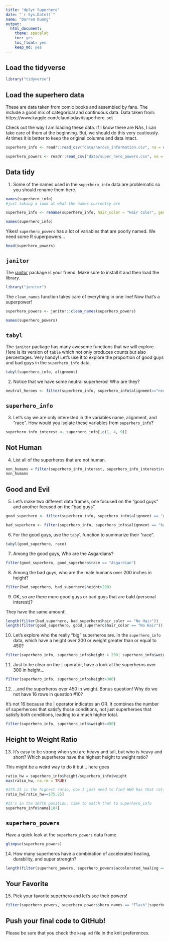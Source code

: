 ```yaml
---
title: "dplyr Superhero"
date: "`r Sys.Date()`"
name: "Darren Duong"
output:
  html_document: 
    theme: spacelab
    toc: yes
    toc_float: yes
    keep_md: yes
---
```


## Load the tidyverse
```r
library("tidyverse")
```

## Load the superhero data
These are data taken from comic books and assembled by fans. The include a good mix of categorical and continuous data.  Data taken from: https://www.kaggle.com/claudiodavi/superhero-set  

Check out the way I am loading these data. If I know there are NAs, I can take care of them at the beginning. But, we should do this very cautiously. At times it is better to keep the original columns and data intact.  
```r
superhero_info <- readr::read_csv("data/heroes_information.csv", na = c("", "-99", "-"))
```

```r
superhero_powers <- readr::read_csv("data/super_hero_powers.csv", na = c("", "-99", "-"))
```

## Data tidy
1. Some of the names used in the `superhero_info` data are problematic so you should rename them here.  
```r
names(superhero_info)
#just taking a look at what the names currently are
```

```r
superhero_info <- rename(superhero_info, hair_color = "Hair color", gender = "Gender", height="Height", alignment="Alignment", weight ="Weight", publisher="Publisher",race="Race",skin_color="Skin color")


```
```r
names(superhero_info)
```

Yikes! `superhero_powers` has a lot of variables that are poorly named. We need some R superpowers...
```r
head(superhero_powers)
```

## `janitor`
The [janitor](https://garthtarr.github.io/meatR/janitor.html) package is your friend. Make sure to install it and then load the library.  
```r
library("janitor")
```

The `clean_names` function takes care of everything in one line! Now that's a superpower!
```r
superhero_powers <- janitor::clean_names(superhero_powers)
```

```r
names(superhero_powers)
```

## `tabyl`
The `janitor` package has many awesome functions that we will explore. Here is its version of `table` which not only produces counts but also percentages. Very handy! Let's use it to explore the proportion of good guys and bad guys in the `superhero_info` data.  

```r
tabyl(superhero_info, alignment)
```

2. Notice that we have some neutral superheros! Who are they?
```r
neutral_heroes <- filter(superhero_info, superhero_info$alignment=="neutral")
```

## `superhero_info`
3. Let's say we are only interested in the variables name, alignment, and "race". How would you isolate these variables from `superhero_info`?


```r
superhero_info_interest <- superhero_info[,c(1, 4, 9)]
```

## Not Human
4. List all of the superheros that are not human.

```r
non_humans = filter(superhero_info_interest, superhero_info_interest$race != "Human")
non_humans
```

## Good and Evil
5. Let's make two different data frames, one focused on the "good guys" and another focused on the "bad guys".


```r
good_superhero <- filter(superhero_info, superhero_info$alignment == "good")
```

```r
bad_superhero <- filter(superhero_info, superhero_info$alignment == "bad")
```

6. For the good guys, use the `tabyl` function to summarize their "race".


```r
tabyl(good_superhero, race)
```

7. Among the good guys, Who are the Asgardians?
```r
filter(good_superhero, good_superhero$race == "Asgardian")
```

8. Among the bad guys, who are the male humans over 200 inches in height?


```r
filter(bad_superhero, bad_superhero$height>200)
```

9. OK, so are there more good guys or bad guys that are bald (personal interest)?

They have the same amount!
```r
length(filter(bad_superhero, bad_superhero$hair_color == "No Hair"))
length(filter(good_superhero, good_superhero$hair_color == "No Hair"))
```

10. Let's explore who the really "big" superheros are. In the `superhero_info` data, which have a height over 200 or weight greater than or equal to 450?
```r
filter(superhero_info, superhero_info$height > 200| superhero_info$weight>=450)
```

11. Just to be clear on the `|` operator,  have a look at the superheros over 300 in height...
```r
filter(superhero_info, superhero_info$height>300)
```

12. ...and the superheros over 450 in weight. Bonus question! Why do we not have 16 rows in question #10?

It's not 16 because the | operator indicates an OR. It combines the number of superheroes that satisfy those conditions, not just superheroes that satisfy both conditions, leading to a much higher total.
```r
filter(superhero_info, superhero_info$weight>450)
```

## Height to Weight Ratio
13. It's easy to be strong when you are heavy and tall, but who is heavy and short? Which superheros have the highest height to weight ratio?

This might be a weird way to do it but... here goes
```r
ratio_hw = superhero_info$height/superhero_info$weight
max(ratio_hw, na.rm = TRUE)
```
```r
#175.25 is the highest ratio, now I just need to find WHO has that ratio
ratio_hw[ratio_hw==175.25]
```


```r
#It's in the 107th position, time to match that to superhero_info
superhero_info$name[107]
```

## `superhero_powers`
Have a quick look at the `superhero_powers` data frame.  
```r
glimpse(superhero_powers)
```

14. How many superheros have a combination of accelerated healing, durability, and super strength?
```r
length(filter(superhero_powers, superhero_powers$accelerated_healing == "TRUE", superhero_powers$durability == "TRUE", superhero_powers$super_strength == "TRUE"))
```

## Your Favorite
15. Pick your favorite superhero and let's see their powers!
```r
filter(superhero_powers, superhero_powers$hero_names == "Flash"|superhero_powers$hero_names == "Spider-Man")
```

## Push your final code to GitHub!
Please be sure that you check the `keep md` file in the knit preferences.   